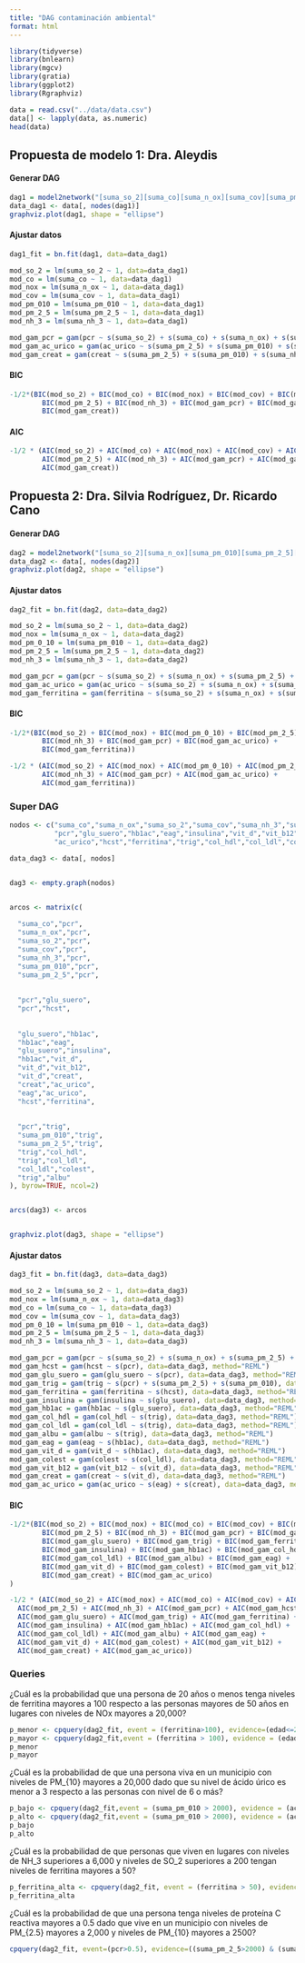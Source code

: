 ```yaml
---
title: "DAG contaminación ambiental"
format: html
---
```


```r
library(tidyverse)
library(bnlearn)
library(mgcv)
library(gratia)
library(ggplot2)
library(Rgraphviz)

data = read.csv("../data/data.csv")
data[] <- lapply(data, as.numeric)
head(data)
```

## Propuesta de modelo 1: Dra. Aleydis

#### Generar DAG

```r
dag1 = model2network("[suma_so_2][suma_co][suma_n_ox][suma_cov][suma_pm_010][suma_pm_2_5][suma_nh_3][pcr|suma_so_2:suma_co:suma_n_ox:suma_cov:suma_pm_010:suma_pm_2_5:suma_nh_3][ac_urico|suma_pm_2_5:suma_pm_010:suma_nh_3][creat|suma_pm_2_5:suma_pm_010:suma_nh_3]")
data_dag1 <- data[, nodes(dag1)]
graphviz.plot(dag1, shape = "ellipse")
```

#### Ajustar datos

```r
dag1_fit = bn.fit(dag1, data=data_dag1)

mod_so_2 = lm(suma_so_2 ~ 1, data=data_dag1)
mod_co = lm(suma_co ~ 1, data=data_dag1)
mod_nox = lm(suma_n_ox ~ 1, data=data_dag1)
mod_cov = lm(suma_cov ~ 1, data=data_dag1)
mod_pm_010 = lm(suma_pm_010 ~ 1, data=data_dag1)
mod_pm_2_5 = lm(suma_pm_2_5 ~ 1, data=data_dag1)
mod_nh_3 = lm(suma_nh_3 ~ 1, data=data_dag1)

mod_gam_pcr = gam(pcr ~ s(suma_so_2) + s(suma_co) + s(suma_n_ox) + s(suma_cov) + s(suma_pm_2_5) + s(suma_pm_010) + s(suma_nh_3), data=data_dag1, method="REML")
mod_gam_ac_urico = gam(ac_urico ~ s(suma_pm_2_5) + s(suma_pm_010) + s(suma_nh_3), data=data_dag1, method="REML")
mod_gam_creat = gam(creat ~ s(suma_pm_2_5) + s(suma_pm_010) + s(suma_nh_3), data=data_dag1, method="REML")
```

#### BIC

```r
-1/2*(BIC(mod_so_2) + BIC(mod_co) + BIC(mod_nox) + BIC(mod_cov) + BIC(mod_pm_010) +
        BIC(mod_pm_2_5) + BIC(mod_nh_3) + BIC(mod_gam_pcr) + BIC(mod_gam_ac_urico) +
        BIC(mod_gam_creat))
```

#### AIC

```r
-1/2 * (AIC(mod_so_2) + AIC(mod_co) + AIC(mod_nox) + AIC(mod_cov) + AIC(mod_pm_010) +
        AIC(mod_pm_2_5) + AIC(mod_nh_3) + AIC(mod_gam_pcr) + AIC(mod_gam_ac_urico) +
        AIC(mod_gam_creat))
```

## Propuesta 2: Dra. Silvia Rodríguez, Dr. Ricardo Cano

#### Generar DAG

```r
dag2 = model2network("[suma_so_2][suma_n_ox][suma_pm_010][suma_pm_2_5][suma_nh_3][edad][pcr|suma_so_2:suma_n_ox:suma_pm_010:suma_pm_2_5:suma_nh_3:edad][ac_urico|suma_so_2:suma_n_ox:suma_pm_010:suma_pm_2_5:suma_nh_3:edad][ferritina|suma_so_2:suma_n_ox:suma_pm_010:suma_pm_2_5:suma_nh_3:edad]")
data_dag2 <- data[, nodes(dag2)]
graphviz.plot(dag2, shape = "ellipse")
```


#### Ajustar datos

```r
dag2_fit = bn.fit(dag2, data=data_dag2)

mod_so_2 = lm(suma_so_2 ~ 1, data=data_dag2)
mod_nox = lm(suma_n_ox ~ 1, data=data_dag2)
mod_pm_0_10 = lm(suma_pm_010 ~ 1, data=data_dag2)
mod_pm_2_5 = lm(suma_pm_2_5 ~ 1, data=data_dag2)
mod_nh_3 = lm(suma_nh_3 ~ 1, data=data_dag2)

mod_gam_pcr = gam(pcr ~ s(suma_so_2) + s(suma_n_ox) + s(suma_pm_2_5) + s(suma_pm_010) + s(suma_nh_3), data=data_dag2, method="REML")
mod_gam_ac_urico = gam(ac_urico ~ s(suma_so_2) + s(suma_n_ox) + s(suma_pm_2_5) + s(suma_pm_010) + s(suma_nh_3), data=data_dag2, method="REML")
mod_gam_ferritina = gam(ferritina ~ s(suma_so_2) + s(suma_n_ox) + s(suma_pm_2_5) + s(suma_pm_010) + s(suma_nh_3), data=data_dag2, method="REML")
```

#### BIC

```r
-1/2*(BIC(mod_so_2) + BIC(mod_nox) + BIC(mod_pm_0_10) + BIC(mod_pm_2_5) +
        BIC(mod_nh_3) + BIC(mod_gam_pcr) + BIC(mod_gam_ac_urico) +
        BIC(mod_gam_ferritina))
```

```r
-1/2 * (AIC(mod_so_2) + AIC(mod_nox) + AIC(mod_pm_0_10) + AIC(mod_pm_2_5) +
        AIC(mod_nh_3) + AIC(mod_gam_pcr) + AIC(mod_gam_ac_urico) +
        AIC(mod_gam_ferritina))
```


### Super DAG
```r
nodos <- c("suma_co","suma_n_ox","suma_so_2","suma_cov","suma_nh_3","suma_pm_010","suma_pm_2_5",
           "pcr","glu_suero","hb1ac","eag","insulina","vit_d","vit_b12","creat",
           "ac_urico","hcst","ferritina","trig","col_hdl","col_ldl","colest","albu")

data_dag3 <- data[, nodos]


dag3 <- empty.graph(nodos)


arcos <- matrix(c(
  
  "suma_co","pcr",
  "suma_n_ox","pcr",
  "suma_so_2","pcr",
  "suma_cov","pcr",
  "suma_nh_3","pcr",
  "suma_pm_010","pcr",
  "suma_pm_2_5","pcr",
  
  
  "pcr","glu_suero",
  "pcr","hcst",
  
  
  "glu_suero","hb1ac",
  "hb1ac","eag",
  "glu_suero","insulina",
  "hb1ac","vit_d",
  "vit_d","vit_b12",
  "vit_d","creat",
  "creat","ac_urico",
  "eag","ac_urico",
  "hcst","ferritina",
  
  
  "pcr","trig",
  "suma_pm_010","trig",
  "suma_pm_2_5","trig",
  "trig","col_hdl",
  "trig","col_ldl",
  "col_ldl","colest",
  "trig","albu"
), byrow=TRUE, ncol=2)


arcs(dag3) <- arcos


graphviz.plot(dag3, shape = "ellipse")
```

#### Ajustar datos

```r
dag3_fit = bn.fit(dag3, data=data_dag3)

mod_so_2 = lm(suma_so_2 ~ 1, data=data_dag3)
mod_nox = lm(suma_n_ox ~ 1, data=data_dag3)
mod_co = lm(suma_co ~ 1, data=data_dag3)
mod_cov = lm(suma_cov ~ 1, data=data_dag3)
mod_pm_0_10 = lm(suma_pm_010 ~ 1, data=data_dag3)
mod_pm_2_5 = lm(suma_pm_2_5 ~ 1, data=data_dag3)
mod_nh_3 = lm(suma_nh_3 ~ 1, data=data_dag3)

mod_gam_pcr = gam(pcr ~ s(suma_so_2) + s(suma_n_ox) + s(suma_pm_2_5) + s(suma_pm_010) + s(suma_nh_3) + s(suma_co) + s(suma_cov), data=data_dag3, method="REML")
mod_gam_hcst = gam(hcst ~ s(pcr), data=data_dag3, method="REML")
mod_gam_glu_suero = gam(glu_suero ~ s(pcr), data=data_dag3, method="REML")
mod_gam_trig = gam(trig ~ s(pcr) + s(suma_pm_2_5) + s(suma_pm_010), data=data_dag3, method="REML")
mod_gam_ferritina = gam(ferritina ~ s(hcst), data=data_dag3, method="REML")
mod_gam_insulina = gam(insulina ~ s(glu_suero), data=data_dag3, method="REML")
mod_gam_hb1ac = gam(hb1ac ~ s(glu_suero), data=data_dag3, method="REML")
mod_gam_col_hdl = gam(col_hdl ~ s(trig), data=data_dag3, method="REML")
mod_gam_col_ldl = gam(col_ldl ~ s(trig), data=data_dag3, method="REML")
mod_gam_albu = gam(albu ~ s(trig), data=data_dag3, method="REML")
mod_gam_eag = gam(eag ~ s(hb1ac), data=data_dag3, method="REML")
mod_gam_vit_d = gam(vit_d ~ s(hb1ac), data=data_dag3, method="REML")
mod_gam_colest = gam(colest ~ s(col_ldl), data=data_dag3, method="REML")
mod_gam_vit_b12 = gam(vit_b12 ~ s(vit_d), data=data_dag3, method="REML")
mod_gam_creat = gam(creat ~ s(vit_d), data=data_dag3, method="REML")
mod_gam_ac_urico = gam(ac_urico ~ s(eag) + s(creat), data=data_dag3, method="REML")
```

#### BIC

```r
-1/2*(BIC(mod_so_2) + BIC(mod_nox) + BIC(mod_co) + BIC(mod_cov) + BIC(mod_pm_0_10) +
        BIC(mod_pm_2_5) + BIC(mod_nh_3) + BIC(mod_gam_pcr) + BIC(mod_gam_hcst) +
        BIC(mod_gam_glu_suero) + BIC(mod_gam_trig) + BIC(mod_gam_ferritina) +
        BIC(mod_gam_insulina) + BIC(mod_gam_hb1ac) + BIC(mod_gam_col_hdl) +
        BIC(mod_gam_col_ldl) + BIC(mod_gam_albu) + BIC(mod_gam_eag) +
        BIC(mod_gam_vit_d) + BIC(mod_gam_colest) + BIC(mod_gam_vit_b12) +
        BIC(mod_gam_creat) + BIC(mod_gam_ac_urico)
)
```

```r
-1/2 * (AIC(mod_so_2) + AIC(mod_nox) + AIC(mod_co) + AIC(mod_cov) + AIC(mod_pm_0_10) +
  AIC(mod_pm_2_5) + AIC(mod_nh_3) + AIC(mod_gam_pcr) + AIC(mod_gam_hcst) +
  AIC(mod_gam_glu_suero) + AIC(mod_gam_trig) + AIC(mod_gam_ferritina) +
  AIC(mod_gam_insulina) + AIC(mod_gam_hb1ac) + AIC(mod_gam_col_hdl) +
  AIC(mod_gam_col_ldl) + AIC(mod_gam_albu) + AIC(mod_gam_eag) +
  AIC(mod_gam_vit_d) + AIC(mod_gam_colest) + AIC(mod_gam_vit_b12) +
  AIC(mod_gam_creat) + AIC(mod_gam_ac_urico))
```

### Queries

¿Cuál es la probabilidad que una persona de 20 años o menos tenga niveles de ferritina mayores a 100 respecto a las personas mayores de 50 años en lugares con niveles de NOx mayores a 20,000?

```r
p_menor <- cpquery(dag2_fit, event = (ferritina>100), evidence=(edad<=20 & suma_n_ox>20000), n = 10^6)
p_mayor <- cpquery(dag2_fit,event = (ferritina > 100), evidence = (edad > 50 & suma_n_ox > 20000), n = 10^6)
p_menor
p_mayor
```
¿Cuál es la probabilidad de que una persona viva en un municipio con niveles de PM_{10} mayores a 20,000 dado que su nivel de ácido úrico es menor a 3 respecto a las personas con nivel de 6 o más?
```r
p_bajo <- cpquery(dag2_fit,event = (suma_pm_010 > 2000), evidence = (ac_urico < 3),n = 10^6 )
p_alto <- cpquery(dag2_fit,event = (suma_pm_010 > 2000), evidence = (ac_urico >= 6), n = 10^6)
p_bajo
p_alto
```
¿Cuál es la probabilidad de que personas que viven en lugares con niveles de NH_3 superiores a 6,000 y niveles de SO_2 superiores a 200 tengan niveles de ferritina mayores a 50?

```r
p_ferritina_alta <- cpquery(dag2_fit, event = (ferritina > 50), evidence = (suma_nh_3 > 6000 & suma_so_2 > 200),n = 10^6)
p_ferritina_alta
```
¿Cuál es la probabilidad de que una persona tenga niveles de proteína C reactiva mayores a 0.5 dado que vive en un municipio con niveles de PM_{2.5} mayores a 2,000 y niveles de PM_{10} mayores a 2500?
```r
cpquery(dag2_fit, event=(pcr>0.5), evidence=((suma_pm_2_5>2000) & (suma_pm_010>2500)), n=10^6)
```
